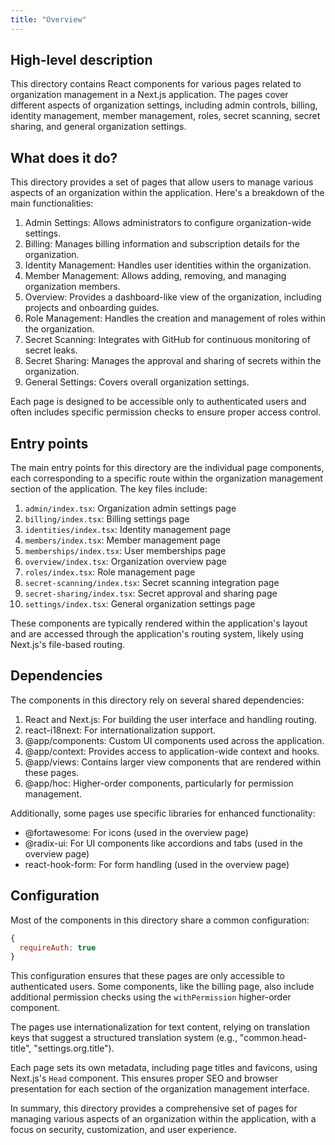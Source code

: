 ```yaml
---
title: "Overview"
---
```


## High-level description
This directory contains React components for various pages related to organization management in a Next.js application. The pages cover different aspects of organization settings, including admin controls, billing, identity management, member management, roles, secret scanning, secret sharing, and general organization settings.

## What does it do?
This directory provides a set of pages that allow users to manage various aspects of an organization within the application. Here's a breakdown of the main functionalities:

1. Admin Settings: Allows administrators to configure organization-wide settings.
2. Billing: Manages billing information and subscription details for the organization.
3. Identity Management: Handles user identities within the organization.
4. Member Management: Allows adding, removing, and managing organization members.
5. Overview: Provides a dashboard-like view of the organization, including projects and onboarding guides.
6. Role Management: Handles the creation and management of roles within the organization.
7. Secret Scanning: Integrates with GitHub for continuous monitoring of secret leaks.
8. Secret Sharing: Manages the approval and sharing of secrets within the organization.
9. General Settings: Covers overall organization settings.

Each page is designed to be accessible only to authenticated users and often includes specific permission checks to ensure proper access control.

## Entry points
The main entry points for this directory are the individual page components, each corresponding to a specific route within the organization management section of the application. The key files include:

1. `admin/index.tsx`: Organization admin settings page
2. `billing/index.tsx`: Billing settings page
3. `identities/index.tsx`: Identity management page
4. `members/index.tsx`: Member management page
5. `memberships/index.tsx`: User memberships page
6. `overview/index.tsx`: Organization overview page
7. `roles/index.tsx`: Role management page
8. `secret-scanning/index.tsx`: Secret scanning integration page
9. `secret-sharing/index.tsx`: Secret approval and sharing page
10. `settings/index.tsx`: General organization settings page

These components are typically rendered within the application's layout and are accessed through the application's routing system, likely using Next.js's file-based routing.

## Dependencies
The components in this directory rely on several shared dependencies:

1. React and Next.js: For building the user interface and handling routing.
2. react-i18next: For internationalization support.
3. @app/components: Custom UI components used across the application.
4. @app/context: Provides access to application-wide context and hooks.
5. @app/views: Contains larger view components that are rendered within these pages.
6. @app/hoc: Higher-order components, particularly for permission management.

Additionally, some pages use specific libraries for enhanced functionality:

- @fortawesome: For icons (used in the overview page)
- @radix-ui: For UI components like accordions and tabs (used in the overview page)
- react-hook-form: For form handling (used in the overview page)

## Configuration
Most of the components in this directory share a common configuration:

```javascript
{
  requireAuth: true
}
```

This configuration ensures that these pages are only accessible to authenticated users. Some components, like the billing page, also include additional permission checks using the `withPermission` higher-order component.

The pages use internationalization for text content, relying on translation keys that suggest a structured translation system (e.g., "common.head-title", "settings.org.title").

Each page sets its own metadata, including page titles and favicons, using Next.js's `Head` component. This ensures proper SEO and browser presentation for each section of the organization management interface.

In summary, this directory provides a comprehensive set of pages for managing various aspects of an organization within the application, with a focus on security, customization, and user experience.